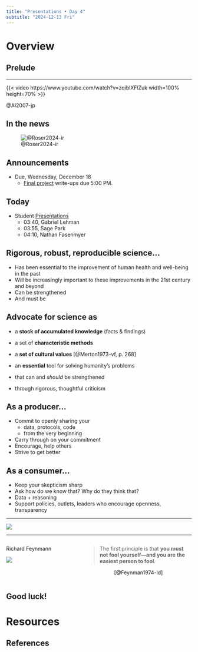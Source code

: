 ```yaml
---
title: "Presentations • Day 4"
subtitle: "2024-12-13 Fri"
---
```


# Overview

## Prelude

---

{{< video https://www.youtube.com/watch?v=zqiblXFlZuk width=100% height=70% >}}

@Al2007-jp

## In the news

![@Roser2024-ir](../include/img/US-airline-travel-v2.png)

## Announcements

- [Due, Wednesday, December 18]{.orange_due}
  - [Final project](../exercises/final-project.qmd) write-ups due 5:00 PM.
  
## Today

- Student [Presentations](../surveys/presentation-schedule.qmd#day-4-friday-december-13-2024)
  - 03:40, Gabriel Lehman
  - 03:55, Sage Park
  - 04:10, Nathan Fasenmyer
  
## Rigorous, robust, reproducible science...

::: {.incremental}
- Has been essential to the improvement of human health and well-being in the past
- Will be increasingly important to these improvements in the 21st century and beyond
- Can be strengthened
- And must be
:::

## Advocate for science as

::: {.incremental}
- a **stock of accumulated knowledge** (facts & findings)
- a set of **characteristic methods**
- a **set of cultural values** [@Merton1973-vf, p. 268]
- an **essential** tool for solving humanity's problems

- that can and *should* be strengthened
- through rigorous, thoughtful criticism
:::

## As a producer...

- Commit to openly sharing your
  - data, protocols, code
  - from the very beginning
- Carry through on your commitment
- Encourage, help others
- Strive to get better

## As a consumer...

- Keep your skepticism sharp
- Ask how do we know that? Why do they think that?
- Data + reasoning
- Support policies, outlets, leaders who encourage openness, transparency

---

![](https://miro.medium.com/v2/resize:fit:1400/format:webp/1*hn9nGSNnalnFrSDlGHNctQ.png){fig-align="center"}

---

:::: {.columns}

::: {.column width="40%"}
Richard Feynmann

![](https://upload.wikimedia.org/wikipedia/en/thumb/4/42/Richard_Feynman_Nobel.jpg/220px-Richard_Feynman_Nobel.jpg)

:::

::: {.column width="60%"}

> The first principle is that **you must not fool yourself—and you are the easiest person to fool**.

<p style="text-align:center;">
[@Feynman1974-ld]
</p>

:::

::::

## Good luck!

# Resources

## References
